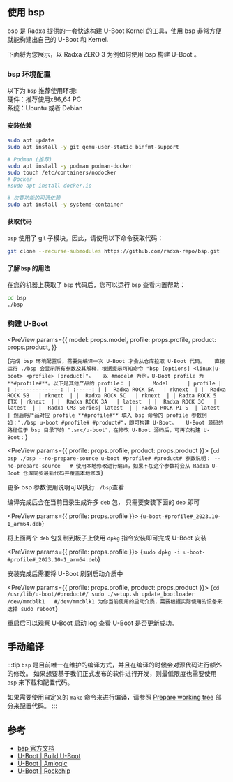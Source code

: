 
## 使用 bsp

bsp 是 Radxa 提供的一套快速构建 U-Boot Kernel 的工具，使用 bsp 非常方便就能构建出自己的 U-Boot 和 Kernel.

下面将为您展示，以 Radxa ZERO 3 为例如何使用 bsp 构建 U-Boot 。

### bsp 环境配置

以下为 `bsp` 推荐使用环境:  
硬件：推荐使用x86_64 PC  
系统：Ubuntu 或者 Debian

#### 安装依赖

```bash
sudo apt update
sudo apt install -y git qemu-user-static binfmt-support

# Podman (推荐)
sudo apt install -y podman podman-docker
sudo touch /etc/containers/nodocker
# Docker
#sudo apt install docker.io

# 次要功能的可选依赖
sudo apt install -y systemd-container
```

#### 获取代码

`bsp` 使用了 git 子模块。因此，请使用以下命令获取代码：

```bash
git clone --recurse-submodules https://github.com/radxa-repo/bsp.git
```

#### 了解 `bsp` 的用法

在您的机器上获取了 `bsp` 代码后，您可以运行 `bsp` 查看内置帮助：

```bash
cd bsp
./bsp
```

### 构建 U-Boot

<PreView
  params={{
    model: props.model,
    profile: props.profile,
    product: props.product,
  }}
>
  {`
    完成 bsp 环境配置后，需要先编译一次 U-Boot 才会从仓库拉取 U-Boot 代码。  
    直接运行 ./bsp 会显示所有参数及其解释，根据提示可知命令 "bsp [options] <linux|u-boot> <profile> [product]"。  
    以 #model# 为例，U-Boot profile 为 **#profile#**。以下是其他产品的 profile：
    |       Model      | profile |
    | :--------------: | :-----: |
    |  Radxa ROCK 5A   | rknext  |
    |  Radxa ROCK 5B   | rknext  |
    |  Radxa ROCK 5C   | rknext  |
    | Radxa ROCK 5 ITX | rknext  |
    |  Radxa ROCK 3A   | latest  |
    |  Radxa ROCK 3C   | latest  |
    |  Radxa CM3 Series| latest  |
    | Radxa ROCK PI S  | latest  |
    然后将产品对应 profile **#profile#** 填入 bsp 命令的 profile 参数例如："./bsp u-boot #profile# #product#"，即可构建 U-Boot。  
    U-Boot 源码的路径位于 bsp 目录下的 ".src/u-boot"，在修改 U-Boot 源码后，可再次构建 U-Boot：
  `}
</PreView>

<PreView params={{ profile: props.profile, product: props.product }}>
  {`
    cd bsp
    ./bsp --no-prepare-source u-boot #profile# #product#
    参数说明：
    --no-prepare-source   # 使用本地修改进行编译，如果不加这个参数将会从 Radxa U-Boot 仓库同步最新代码并覆盖本地修改
  `}
</PreView>

更多 bsp 参数使用说明可以执行 `./bsp`查看

编译完成后会在当前目录生成许多 `deb` 包， 只需要安装下面的 `deb` 即可

<PreView params={{ profile: props.profile }}>
  {`
    u-boot-#profile#_2023.10-1_arm64.deb
  `}
</PreView>

将上面两个 `deb` 包复制到板子上使用 `dpkg` 指令安装即可完成 U-Boot 安装

<PreView params={{ profile: props.profile }}>
  {`
    sudo dpkg -i u-boot-#profile#_2023.10-1_arm64.deb
  `}
</PreView>

安装完成后需要将 U-Boot 刷到启动介质中

<PreView params={{ profile: props.profile, product: props.product }}>
  {`
    cd /usr/lib/u-boot/#product#/
    sudo ./setup.sh update_bootloader /dev/mmcblk1   #/dev/mmcblk1 为你当前使用的启动介质，需要根据实际使用的设备来选择
    sudo reboot
  `}
</PreView>

重启后可以观察 U-Boot 启动 log 查看 U-Boot 是否更新成功。

## 手动编译

:::tip
`bsp` 是目前唯一在维护的编译方式，并且在编译的时候会对源代码进行额外的修改。
如果想要基于我们正式发布的软件进行开发，则最低限度也需要使用 `bsp` 来下载和配置代码。

如果需要使用自定义的 `make` 命令来进行编译，请参照 [Prepare working tree](https://radxa-repo.github.io/bsp/dev_flow.html#prepare-working-tree) 部分来配置代码。
:::

## 参考

- [bsp 官方文档](https://radxa-repo.github.io/bsp)
- [U-Boot | Build U-Boot](https://u-boot.readthedocs.io/en/latest/build/index.html)
- [U-Boot | Amlogic](https://docs.u-boot.org/en/latest/board/amlogic/)
- [U-Boot | Rockchip](https://u-boot.readthedocs.io/en/latest/board/rockchip/)
